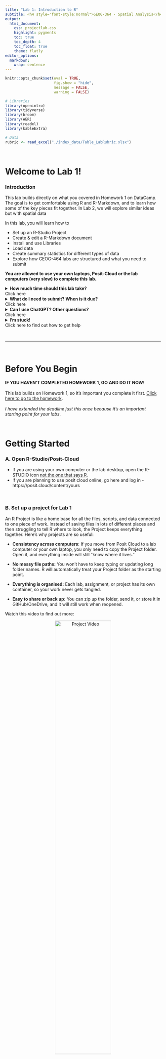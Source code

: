 ```yaml
---
title: "Lab 1: Introduction to R"
subtitle: <h4 style="font-style:normal">GEOG-364 - Spatial Analysis</h4>
output: 
  html_document:
    css: projectlab.css
    highlight: pygments
    toc: true
    toc_depth: 4
    toc_float: true
    theme: flatly
editor_options: 
  markdown: 
    wrap: sentence
---
```



```r
knitr::opts_chunk$set(eval = TRUE, 
                      fig.show = "hide", 
                      message = FALSE, 
                      warning = FALSE)

# Libraries
library(openintro)
library(tidyverse)
library(broom)
library(AER)
library(readxl)
library(kableExtra)

# Data
rubric <- read_excel("./index_data/Table_LabRubric.xlsx")
```


\

# Welcome to Lab 1! {#Lab1 .unnumbered}


### Introduction

This lab builds directly on what you covered in Homework 1 on DataCamp. The goal is to get comfortable using R and R-Markdown, and to learn how some of the key pieces fit together. In Lab 2, we will explore similar ideas but with spatial data

In this lab, you will learn how to 

 - Set up an R-Studio Project
 - Create & edit a R-Markdown document
 - Install and use Libraries
 - Load data
 - Create summary statistics for different types of data
 - Explore how GEOG-464 labs are structured and what you need to submit

**You are allowed to use your own laptops, Posit-Cloud or the lab computers (very slow) to complete this lab.**

<details>
<summary> **How much time should this lab take?** <br>Click here </summary>
<div class="details-body">
<p>This is a **one-week lab**. You’ll likely finish most of it during your lab session, with about 4 additional hours of work at home. So you can expect it to take around **6 hours total**. <br><br> **If it’s taking much longer than that, please reach out!** Don’t struggle in silence. </p>
</div>
</details>

<details>
<summary>**What do I need to submit? When is it due?**<br> Click here</summary>
<div class="details-body">
<p>Submission instructions and a checklist-style grading rubric are included at the end of this lab. </p>
<p>Your deadline depends on which lab section you're in::</p>
<ul>
<li>**Tuesday Lab:** due Wednesday, Sept 10 @ 11:59PM </li>
<li>**Thursday Lab:** due Friday, Sept 12 @ 11:59PM</li>
<li>**Friday Lab:** due Saturday, Sept 13 @ 11:59PM</li>
</ul>
<p>IIf something comes up and you’re running late, don’t panic — <a href="https://psu-spatial.github.io/Geog364-2025/FAQ.html"><strong>click this link for the late policy</strong></a>.</p>
</div>
</details>

<details>
<summary> **Can I use ChatGPT? Other questions?** <br> Click here </summary>
<div class="details-body">
<p>Please read the [**the lab FAQ**](https://psu-spatial.github.io/Geog364-2025/FAQ.html) for guidance on using tools like ChatGPT and answers to common questions. We will also be talking about ChatGPT in the next week or so.
</p>
</div>
</details>


<details class="help">
<summary><strong>I'm stuck!</strong><br>Click here to find out how to get help</summary>
<div class="details-body">
<p>If you get stuck, here’s how to find help:</p>

<p><strong>DURING LABS</strong></p>
<ul>
<li>Kiely (and often Dr G) will be available during your lab session. This is the fastest way to get help.</li>
</ul>

<p><strong>DURING OFFICE HOURS</strong></p>
<ul>
<li>Dr G holds weekly office hours and genuinely enjoys helping with R — especially if you’re feeling stuck, frustrated, or overwhelmed.</li>
</ul>

<p><strong>PIAZZA DISCUSSION BOARD</strong></p>
<ul>
<li>The <a href="https://psu.instructure.com/courses/2396422/external_tools/252951"><strong>Class Piazza discussion board</strong></a> is open 24/7. Kiely will explain how it works and will check it at least once a day.</li>
</ul>

<p><strong>LAST RESORT (IF NO REPLY ON PIAZZA)</strong></p>
<ul>
<li>If you’ve posted on Piazza and don’t get a reply within 24 hours, you can send a <strong>Canvas message</strong> to Kiely or Dr G. Or reach out anytime if you feel completely lost. Replies usually take about 24 hours (see the <a href="https://psu-spatial.github.io/Geog364-2025/FAQ.html"><strong>late policy</strong></a> if you’re near a deadline).</li>
</ul>
</div>
</details>

\

------------------------------------------------------------------------

\


# Before You Begin

::: {#boxgreen}

**IF YOU HAVEN'T COMPLETED HOMEWORK 1, GO AND DO IT NOW!** <br><br> This lab builds on Homework 1, so it's important you complete it first. [Click here to go to the homework](https://psu.instructure.com/courses/2396422/assignments/17466225). <br><br>  *I have extended the deadline just this once because it's an important starting point for your labs*.  

::: 

\

# Getting Started

### A. Open R-Studio/Posit-Cloud

 - If you are using your own computer or the lab desktop, open the R-STUDIO icon [not the one that says R](https://psu-spatial.github.io/Stat462-2025/index_images/pg_Tut2_startup_fig1.png).
 - If you are planning to use posit cloud online, go here and log in - https://posit.cloud/content/yours

\

### B. Set up a project for Lab 1

An R Project is like a home base for all the files, scripts, and data connected to one piece of work. Instead of saving files in lots of different places and then struggling to tell R where to look, the Project keeps everything together. Here's why projects are so useful:

 - **Consistency across computers:** If you move from Posit Cloud to a lab computer or your own laptop, you only need to copy the Project folder. Open it, and everything inside will still “know where it lives.”

 - **No messy file paths:** You won’t have to keep typing or updating long folder names. R will automatically treat your Project folder as the starting point.

 - **Everything is organised:** Each lab, assignment, or project has its own container, so your work never gets tangled.

 - **Easy to share or back up:** You can zip up the folder, send it, or store it in GitHub/OneDrive, and it will still work when reopened.
 
 Watch this video to find out more:

<p align="center">
  <a href="https://www.linkedin.com/learning/learning-the-r-tidyverse/why-should-you-use-projects-in-rstudio?u=76811570">
    <img src="index_images/im_T1_ProjectVideo.png" alt="Project Video" width="60%">
  </a>
</p>

\

1.  You need to create a new project for every single lab! <br> **Today, use these instructions to create a project for Lab 1:** <br><br> If you are using your own computer or a lab computer, click here [Tutorial: R-Studio Desktop](https://psu-spatial.github.io/Stat462-2025/CH2_EACHLAB.html#11_Projects_using_R-Studio_Desktop) <br> If you are using posit cloud online (the website), click here [Tutorial: Posit Cloud online](https://psu-spatial.github.io/Stat462-2025/CH2_EACHLAB.html#12_Projects_using_Posit_Cloud) <br><br>

\

### C. Global settings

Before you start using RStudio, it helps to adjust a few settings to make your lives easier. 

2.  Click here [Tutorial: Global settings](https://psu-spatial.github.io/Stat462-2023/in_S462_Tutorial01WhatisR.html#changing-global-settings) and follow the instructions to change your global settings & appearance.


\

### D. Libraries 


3.  Read this about R libraries (we will go through it in Lab) [Tutorial: Packages](https://hgreatrex.github.io/Geog364_2024/pg_Tut2_startup.html#How_to_downloadinstall_packages)) and follow the instructions to install the tidyverse package.


### E. R-Markdown & your lab script

You are going to write up your labs as R-Markdown files (ones ending in .Rmd). These can include both code and text - and they are easy to turn into websites, pdf documents, presentations and many other things.

4.  First, learn more about R-Markdown.<br><br> a) Go to https://rmarkdown.rstudio.com/index.html and take a look around at what R-Markdown is and what it can do <br> b) Go to the [R-Markdown Tutorial](https://psu-spatial.github.io/Stat462-2025/CH2_EACHLAB.html#31_Introduction) and read the introduction & R-Markdown structure. <br><br>

YOU SHOULD BE RUNNING YOUR PROJECT AT THIS POINT. MAKE SURE IT SAYS LAB-1 AT THE TOP OF YOUR SCREEN.

5. For this lab, you are going to use a pre-existing R-Markdown file, where I have put in some simple questions for you to answer.<br><br> [Click here to download the file into your project folder](https://psu.instructure.com/courses/2396422/files/181048476/download?download_frd=1).  If this link doesn't work, then go to Canvas Lab 1 and you can download the .Rmd file from there. 

::: {#boxteal}

**IF YOU ARE ON POSIT-CLOUD**, first download it to your computer/desktop. THEN follow these instructions to upload it into your Lab 1 workspace:  https://docs.posit.co/cloud/guide/data/

::: 

------------------------------------------------------------------------

# Complete the lab script

6. **Rename the file** <br><br>   "GEOG364_Lab1_AddYourEmailID.Rmd" should now be in your Lab 1 project folder (either on your computer or on posit-cloud).  <br><br>
In R-Studio, look at the Files Tab to the next to Projects/Help in one quadrant. If you are running your Lab 1 you should be able to see it. Click the tick-box next to it and click the Rename button. Change AddYourEmailID to your PSU email ID e.g. mine is hlg5155. 
 
 
7. **Open the file & follow the instructions!**.  Come back here at the end.

------------------------------------------------------------------------

# Above and Beyond

8. **Attempt above and beyond!** See below for more details


**Reminder: An A is 94%. You can skip this section and still earn an A.**

At the very end of your lab script there is a section called “Show me something new.” This is a space for you to explore and show off something beyond the required questions. 

#### How it is marked:

 - 2/4 points for any genuine attempt at something new.

 - 4/4 points if what you try is especially creative or well explained in your own words
 
 **Important:** You must explain in your own words what you did and why, not just paste in code or screenshots.


#### Why this matters:

The idea is simple: R and RStudio can do much more than what fits in a single lab. If you find the lab easy, this gives you a way to stretch yourself (100% is hard to get!).
Equally, if you struggled with an earlier section, this is a chance to earn back some points.

So this section is a chance for you to:

 - Try out something that caught your interest, even if it wasn’t in the instructions.
 - Go a step further on a question you already answered.
 - Experiment with features, packages, or commands we haven’t covered yet.
 - Be curious!  Discover new features I don't know about!

#### Examples of “something new”:

 - Install a custom RStudio theme (see RStudio Themes) and include a screenshot.
 - Create an extra plot of a variable from the starwars dataset and interpret it in one or two sentences. (check out plotly)
 - Install and try something from a fun package that you find
 - Try a command you found online (e.g. how to sort rows, or calculate an average for one column, or many others) and explain what it does.

#### Can I use ChatGPT?

Please don't just copy/paste ChatGPT code. The whole point of this is to stretch your knowledge of R in a low-stakes way. You can use it in the same way you would talk to a friend e.g. to bounce ideas off or help you fix something that isn't working. But know that I will value something smaller that's clearly yours and explained in your own words, over something very fancy that you copy/pasted from AI.

------------------------------------------------------------------------

# Submitting your Lab


Remember to save your work throughout and to spell check! (next to the
save button). Now, press the knit button one final time.

You will be submitting TWO FILES. Your RmD file and the html website you made. Keep reading for how to find them.

![](index_images/im_T1_WhatToSubmit.png)

<details>
<summary>**Click here if you're using R-Desktop**</summary>
<div class="details-body">
<p>Press knit. If you have not made any mistakes in the code then R should create a
html file in your lab 1 folder which includes your answers.</p>

<ul>
<li>If you look at your lab 1 folder on your computer, you should see the .Rmd and .html file in there — complete with a very recent time-stamp (see the figure above).</li>
<li>Double click on the .html file. This will open it in your web browser. CHECK THAT THIS IS WHAT YOU WANT TO SUBMIT.</li>
<li>Finally, go to Canvas and submit BOTH your .html and your .Rmd file in the <a href="https://psu.instructure.com/courses/2396422/assignments/17585708"><strong>Lab 1 Assignment</strong></a>.</li>
</ul>
</div>
</details>


<details>
<summary>**Click here if you're using Posit-Cloud**</summary>
<div class="details-body">
<p>Look at the Files tab (next to Projects/Help in one quadrant). You will see a list of files: one with the file type .Rmd (your code) and one with .html (the website you made when you pressed knit). Look at the red circle in the pic below.</p>

![](index_images/im_T1_PositDownload.png)

<ul>
<li>Click the check-box to the left of the .Rmd file.</li>
<li>Look just above at the Files quadrant settings menu. Click the blue “more” cogwheel icon (see diagram). You might need to make RStudio full screen to see it — it cuts off if the window is too small.</li>
<li>Double click on the .html file. This will open it in your web browser. CHECK THAT THIS IS WHAT YOU WANT TO SUBMIT.</li>
<li>Click Export. This will download the file.</li>
<li>REPEAT FOR THE HTML FILE (you can do them together but it exports as a zip).</li>
<li>Finally, go to Canvas and submit BOTH your .html and your .Rmd file in the <a href="https://psu.instructure.com/courses/2396422/assignments/17585708"><strong>Lab 1 Assignment</strong></a>.</li>
</ul>
</div>
</details>

    
<br>

# Grading rubric

## Overall rubric

Overall, here is what your lab should correspond to:

```r
knitr::kable(rubric) %>%   
  kable_classic_2() %>%
  kable_styling(bootstrap_options = c("striped", "hover", "responsive"))

```

And..
finished!
